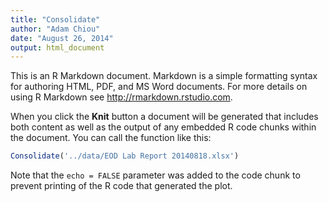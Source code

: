 ```yaml
---
title: "Consolidate"
author: "Adam Chiou"
date: "August 26, 2014"
output: html_document
---
```


This is an R Markdown document. Markdown is a simple formatting syntax for authoring HTML, PDF, and MS Word documents. For more details on using R Markdown see <http://rmarkdown.rstudio.com>.

When you click the **Knit** button a document will be generated that includes both content as well as the output of any embedded R code chunks within the document. You can call the function like this:

```r
Consolidate('../data/EOD Lab Report 20140818.xlsx')
```

Note that the `echo = FALSE` parameter was added to the code chunk to prevent printing of the R code that generated the plot.

